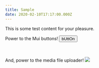 ```yaml
---
title: Sample
date: 2020-02-10T17:17:00.000Z
---
```

This is some test content for your pleasure.

Power to the Mui buttons!
<Button variant="contained">bUttOn</Button>


<br/>
<br />
And, power to the media file uploader!


<img src="/assets/reonomy-logo-blue.png" />
